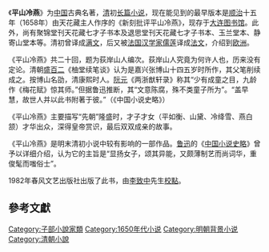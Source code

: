 {{Unreferenced|time=2021-05-15T08:21:17+00:00}}
《'''平山冷燕'''》为[[中国|中国]]古典名著，[[清|清]]初[[长篇小说|长篇小说]]，现在能见到的最早版本是[[顺治|顺治]]十五年（1658年）由天花藏主人作序的《新刻批评平山冷燕》，现存于[[大连图书馆|大连图书馆]]。此外，尚有聚锦堂刊天花藏七才子书本及退思堂刊天花藏七才子书本、玉兰堂本、静寄山堂本等。清初曾译成[[满文|满文]]，后又被[[法国|法国]][[汉学家|汉学家]][[儒莲|儒莲]]译成[[法文|法文]]，介绍到[[欧洲|欧洲]]。

《平山冷燕》共二十回，题为荻岸山人编次。荻岸山人究竟为何许人也，历来没有定论。清朝[[盛百二|盛百二]]《柚堂续笔谈》认为是嘉兴张博山十四五岁时所作，其父笔削续成之。按博山名劭，清康熙时人。[[阮元|阮元]]《两浙猷轩录》称其“少有成童之目，九龄作《梅花赋》惊其师。”但据鲁迅推断，其“文意陈腐，殊不类童子所为”。“盖早慧，故世人并以此书附著于彼。”（《中国小说史略》）

《平山冷燕》主要描写“先朝”隆盛时，才子才女（平如衡、山黛、冷绛雪、燕白颔）才华出众，深得皇帝赏识，最后双双成亲的故事。

《平山冷燕》是明末清初小说中较有影响的一部作品。[[鲁迅|鲁迅]]的《[[中国小说史略|中国小说史略]]》曾予以详细介绍，认为它的主旨是“显扬女子，颂其异能，又颇薄制艺而尚词华，重俊髦而嗤俗士”。

1982年春风文艺出版社出版了此书，由[[李致中|李致中]]先生[[校對|校點]]。
==參考文獻==
{{wikisource}}
{{Novel-stub}}
[[Category:子部小說家類|Category:子部小說家類]]
[[Category:1650年代小说|Category:1650年代小说]]
[[Category:明朝背景小说|Category:明朝背景小说]]
[[Category:清朝小說|Category:清朝小說]]